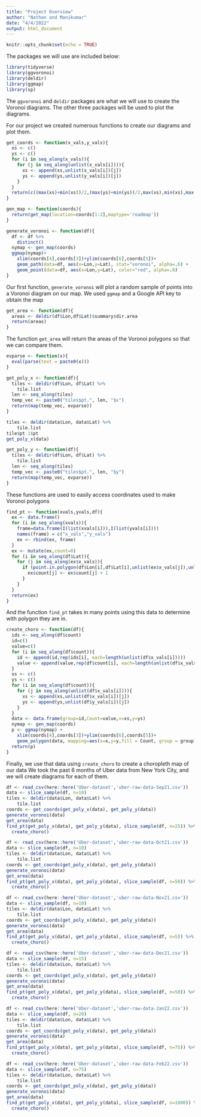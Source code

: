 ```yaml
---
title: "Project Overview"
author: "Nathan and Manikumar"
date: "4/4/2022"
output: html_document
---
```


```r
knitr::opts_chunk$set(echo = TRUE)
```

The packages we will use are included below:

```r
library(tidyverse)
library(ggvoronoi)
library(deldir)
library(ggmap)
library(sp)
```

The `ggvoronoi` and `deldir` packages are what we will use to create the Voronoi diagrams. The other three packages will be used to plot the diagrams.

For our project we created numerous functions to create our diagrams and plot them.

```r
get_coords <- function(x_vals,y_vals){
  xs <- c()
  ys <- c()
  for (i in seq_along(x_vals)){
    for (j in seq_along(unlist(x_vals[i]))){
      xs <- append(xs,unlist(x_vals[i])[j])
      ys <- append(ys,unlist(y_vals[i])[j])
    }
  }
  return(c((max(xs)+min(xs))/2,(max(ys)+min(ys))/2,max(xs),min(xs),max(ys),min(ys)))
}

gen_map <- function(coords){
  return(get_map(location=coords[1:2],maptype='roadmap'))
}

generate_voronoi <- function(df){
  df <- df %>% 
    distinct()
  nymap <- gen_map(coords)
  ggmap(nymap)+
    xlim(coords[4],coords[3])+ylim(coords[6],coords[5])+
    geom_path(data=df, aes(x=Lon,y=Lat), stat="voronoi", alpha=.6) +
    geom_point(data=df, aes(x=Lon,y=Lat), color="red", alpha=.6)
}
```

Our first function, `generate_voronoi` will plot a random sample of points into a Voronoi diagram on our map. We used `ggmap` and a Google API key to obtain the map

```r
get_area <- function(df){
  areas <- deldir(df$Lon,df$Lat)$summary$dir.area
  return(areas)
}
```

The function `get_area` will return the areas of the Voronoi polygons so that we can compare them.

```r
evparse <- function(x){
  eval(parse(text = paste0(x)))
}

get_poly_x <- function(df){
  tiles <- deldir(df$Lon, df$Lat) %>% 
    tile.list
  len <- seq_along(tiles)
  temp_vec <- paste0("tiles$pt.", len, "$x")
  return(map(temp_vec, evparse))
}

tiles <- deldir(data$Lon, data$Lat) %>% 
    tile.list
tile$pt.1$pt
get_poly_x(data)

get_poly_y <- function(df){
  tiles <- deldir(df$Lon, df$Lat) %>% 
    tile.list
  len <- seq_along(tiles)
  temp_vec <- paste0("tiles$pt.", len, "$y")
  return(map(temp_vec, evparse))
} 
```

These functions are used to easily access coordinates used to make Voronoi polygons

```r
find_pt <- function(xvals,yvals,df){
  ex <- data.frame()
  for (i in seq_along(xvals)){
    frame=data.frame(I(list(xvals[i])),I(list(yvals[i])))
    names(frame) = c("x_vals","y_vals")
    ex <- rbind(ex, frame)
  }
  ex <- mutate(ex,count=0)
  for (i in seq_along(df$Lat)){
    for (j in seq_along(ex$x_vals)){
      if (point.in.polygon(df$Lon[i],df$Lat[i],unlist(ex$x_vals[j]),unlist(ex$y_vals[j])) > 0){
        ex$count[j] <- ex$count[j] + 1
      }
    }
  }
  return(ex)
}
```

And the function `find_pt` takes in many points using this data to determine with polygon they are in.

```r
create_choro <- function(df){
  ids <- seq_along(df$count)
  id=c()
  value=c()
  for (i in seq_along(df$count)){
    id <- append(id,rep(ids[i], each=length(unlist(df$x_vals[i]))))
    value <- append(value,rep(df$count[i], each=length(unlist(df$x_vals[i]))))
  }
  xs <- c()
  ys <- c()
  for (i in seq_along(df$count)){
    for (j in seq_along(unlist(df$x_vals[i]))){
      xs <- append(xs,unlist(df$x_vals[i])[j])
      ys <- append(ys,unlist(df$y_vals[i])[j])
    }
  }
  data <- data.frame(group=id,Count=value,x=xs,y=ys)
  nymap <- gen_map(coords)
  p <- ggmap(nymap) + 
    xlim(coords[4],coords[3])+ylim(coords[6],coords[5])+
    geom_polygon(data, mapping=aes(x=x,y=y,fill = Count, group = group), alpha=.70)
  return(p)
}
```

Finally, we use that data using `create_choro` to create a choropleth map of our data
We took the past 6 months of Uber data from New York City, and we will create diagrams for each of them.

```r
df <- read_csv(here::here('Uber-dataset','uber-raw-data-Sep21.csv'))
data <- slice_sample(df, n=10)
tiles <- deldir(data$Lon, data$Lat) %>% 
    tile.list
coords <- get_coords(get_poly_x(data), get_poly_y(data))
generate_voronoi(data)
get_area(data)
find_pt(get_poly_x(data), get_poly_y(data), slice_sample(df, n=25)) %>% 
  create_choro()
```

```r
df <- read_csv(here::here('Uber-dataset','uber-raw-data-Oct21.csv'))
data <- slice_sample(df, n=10)
tiles <- deldir(data$Lon, data$Lat) %>% 
    tile.list
coords <- get_coords(get_poly_x(data), get_poly_y(data))
generate_voronoi(data)
get_area(data)
find_pt(get_poly_x(data), get_poly_y(data), slice_sample(df, n=50)) %>% 
  create_choro()
```

```r
df <- read_csv(here::here('Uber-dataset','uber-raw-data-Nov21.csv'))
data <- slice_sample(df, n=10)
tiles <- deldir(data$Lon, data$Lat) %>% 
    tile.list
coords <- get_coords(get_poly_x(data), get_poly_y(data))
generate_voronoi(data)
get_area(data)
find_pt(get_poly_x(data), get_poly_y(data), slice_sample(df, n=5)) %>% 
  create_choro()
```

```r
df <- read_csv(here::here('Uber-dataset','uber-raw-data-Dec21.csv'))
data <- slice_sample(df, n=15)
tiles <- deldir(data$Lon, data$Lat) %>% 
    tile.list
coords <- get_coords(get_poly_x(data), get_poly_y(data))
generate_voronoi(data)
get_area(data)
find_pt(get_poly_x(data), get_poly_y(data), slice_sample(df, n=50)) %>% 
  create_choro()
```

```r
df <- read_csv(here::here('Uber-dataset','uber-raw-data-Jan22.csv'))
data <- slice_sample(df, n=20)
tiles <- deldir(data$Lon, data$Lat) %>% 
    tile.list
coords <- get_coords(get_poly_x(data), get_poly_y(data))
generate_voronoi(data)
get_area(data)
find_pt(get_poly_x(data), get_poly_y(data), slice_sample(df, n=75)) %>% 
  create_choro()
```

```r
df <- read_csv(here::here('Uber-dataset','uber-raw-data-Feb22.csv'))
data <- slice_sample(df, n=75)
tiles <- deldir(data$Lon, data$Lat) %>% 
    tile.list
coords <- get_coords(get_poly_x(data), get_poly_y(data))
generate_voronoi(data)
get_area(data)
find_pt(get_poly_x(data), get_poly_y(data), slice_sample(df, n=1000)) %>% 
  create_choro()
```


